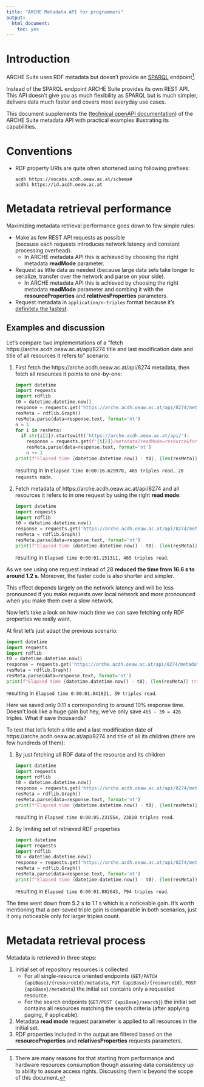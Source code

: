```yaml
---
title: "ARCHE Metadata API for programmers"
output:
  html_document: 
    toc: yes
---
```


# Introduction

ARCHE Suite uses RDF metadata but doesn't provide an [SPARQL](https://en.wikipedia.org/wiki/SPARQL) endpoint^[There are many reasons for that starting from performance and hardware resources consumption though assuring data consistency up to ability to assure access rights. Discussing them is beyond the scope of this document.].

Instead of the SPARQL endpoint ARCHE Suite provides its own REST API.
This API doesn't give you as much flexibility as SPARQL but is much simpler, delivers data much faster and covers most everyday use cases.

This document supplements the ([technical openAPI documentation](https://app.swaggerhub.com/apis/zozlak/arche/)) of the ARCHE Suite metadata API with practical examples illustrating its capabilities.

# Conventions

* RDF property URIs are quite ofren shortened using following prefixes:
  ```
  acdh https://vocabs.acdh.oeaw.ac.at/schema#
  acdhi https://id.acdh.oeaw.ac.at
  ```
  
# Metadata retrieval performance

Maximizing metadata retrieval performance goes down to few simple rules:

* Make as few REST API requests as possible  
  (because each requests introduces network latency and constant processing overhead).
  * In ARCHE metadata API this is achieved by choosing the right metadata **readMode** parameter.
* Request as little data as needed
  (because large data sets take longer to serialize, transfer over the network and parse on your side).
  * In ARCHE metadata API this is achieved by choosing the right metadata **readMode** parameter and combing it with the **resourceProperties** and **relativesProperties** parameters.
* Request metadata in `application/n-triples` format because it's [definitely the fastest](metadata_api_performance.html).
  
## Examples and discussion

Let's compare two implementations of a "fetch https://arche.acdh.oeaw.ac.at/api/8274 title and last modification date and title of all resources it refers to" scenario:

1. First fetch the https://arche.acdh.oeaw.ac.at/api/8274 metadata,
   then fetch all resources it points to one-by-one:
   ```python
   import datetime
   import requests
   import rdflib
   t0 = datetime.datetime.now()
   response = requests.get('https://arche.acdh.oeaw.ac.at/api/8274/metadata?readMode=resource&format=application/n-triples')
   resMeta = rdflib.Graph()
   resMeta.parse(data=response.text, format='nt')
   n = 1
   for i in resMeta:
     if str(i[2]).startswith('https://arche.acdh.oeaw.ac.at/api/'):
       response = requests.get(f'{i[2]}/metadata?readMode=resource&format=application/n-triples')
       resMeta.parse(data=response.text, format='nt')
       n += 1
   print(f"Elapsed time {datetime.datetime.now() - t0}, {len(resMeta)} triples read, {n} requests made")
   ```
   resulting in in `Elapsed time 0:00:16.629970, 465 triples read, 28 requests made`.
2. Fetch metadata of https://arche.acdh.oeaw.ac.at/api/8274 and all resources it refers to in one request by using the right **read mode**:
   ```python
   import datetime
   import requests
   import rdflib
   t0 = datetime.datetime.now()
   response = requests.get('https://arche.acdh.oeaw.ac.at/api/8274/metadata?readMode=0_0_1_0&format=application/n-triples')
   resMeta = rdflib.Graph()
   resMeta.parse(data=response.text, format='nt')
   print(f"Elapsed time {datetime.datetime.now() - t0}, {len(resMeta)} triples read")
   ```
   resulting in `Elapsed time 0:00:01.151311, 465 triples read`.

As we see using one request instead of 28 **reduced the time from 16.6 s to around 1.2 s**.
Moreover, the faster code is also shorter and simpler.

This effect depends largely on the network latency and will be less pronounced if you make requests over local network and more pronounced when you make them over a slow network.

Now let's take a look on how much time we can save fetching only RDF properties we really want.

At first let's just adapt the previous scenario:

```python
import datetime
import requests
import rdflib
t0 = datetime.datetime.now()
response = requests.get('https://arche.acdh.oeaw.ac.at/api/8274/metadata?readMode=0_0_1_0&format=application/n-triples&relativesProperties[0]=https%3A%2F%2Fvocabs.acdh.oeaw.ac.at%2Fschema%23hasTitle&resourceProperties[0]=https%3A%2F%2Fvocabs.acdh.oeaw.ac.at%2Fschema%23hasTitle&resourceProperties[1]=https%3A%2F%2Fvocabs.acdh.oeaw.ac.at%2Fschema%23hasUpdatedDate')
resMeta = rdflib.Graph()
resMeta.parse(data=response.text, format='nt')
print(f"Elapsed time {datetime.datetime.now() - t0}, {len(resMeta)} triples read")
```
resulting in `Elapsed time 0:00:01.041821, 39 triples read`.

Here we saved only 0.11 s corresponding to around 10% response time.
Doesn't look like a huge gain but hey, we've only save `465 - 39 = 426` triples.
What if save thousands?

To test that let's fetch a title and a last modification date of https://arche.acdh.oeaw.ac.at/api/8274 and title of all its children (there are few hundreds of them):

1. By just fetching all RDF data of the resource and its children
   ```python
   import datetime
   import requests
   import rdflib
   t0 = datetime.datetime.now()
   response = requests.get('https://arche.acdh.oeaw.ac.at/api/8274/metadata?readMode=1_0_0_0&format=application/n-triples&relativesProperties[0]=https%3A%2F%2Fvocabs.acdh.oeaw.ac.at%2Fschema%23hasTitle&resourceProperties[0]=https%3A%2F%2Fvocabs.acdh.oeaw.ac.at%2Fschema%23hasTitle&resourceProperties[1]=https%3A%2F%2Fvocabs.acdh.oeaw.ac.at%2Fschema%23hasUpdatedDate')
   resMeta = rdflib.Graph()
   resMeta.parse(data=response.text, format='nt')
   print(f"Elapsed time {datetime.datetime.now() - t0}, {len(resMeta)} triples read")
   ```
   resulting in `Elapsed time 0:00:05.231554, 23810 triples read`.
2. By limiting set of retrieved RDF properties
   ```python
   import datetime
   import requests
   import rdflib
   t0 = datetime.datetime.now()
   response = requests.get('https://arche.acdh.oeaw.ac.at/api/8274/metadata?readMode=1_0_0_0&format=application/n-triples&relativesProperties[0]=https%3A%2F%2Fvocabs.acdh.oeaw.ac.at%2Fschema%23hasTitle&resourceProperties[0]=https%3A%2F%2Fvocabs.acdh.oeaw.ac.at%2Fschema%23hasTitle&resourceProperties[1]=https%3A%2F%2Fvocabs.acdh.oeaw.ac.at%2Fschema%23hasUpdatedDate')
   resMeta = rdflib.Graph()
   resMeta.parse(data=response.text, format='nt')
   print(f"Elapsed time {datetime.datetime.now() - t0}, {len(resMeta)} triples read")
   ```
   resulting in `Elapsed time 0:00:01.082643, 794 triples read`.

The time went down from 5.2 s to 1.1 s which is a noticeable gain.
It's worth mentioning that a per-saved triple gain is comparable in both scenarios, just it only noticeable only for larger triples count.

# Metadata retrieval process

Metadata is retrieved in three steps:

1. Initial set of repository resources is collected
   * For all single-resource oriented endpoints (`GET/PATCH {apiBase}/{resourceId}/metadata`, `PUT {apiBase}/{resourceId}`, `POST {apiBase}/metadata`)
     the initial set contains only a requested resource.
   * For the search endpoints (`GET/POST {apiBase}/search}`) the initial set contains all resources matching the search criteria
     (after applying paging, if applicable).
2. Metadata **read mode** request parameter is applied to all resources in the initial set.
3. RDF properties included in the output are filtered based on the **resourceProperties** and **relativesProperties** requests parameters.
